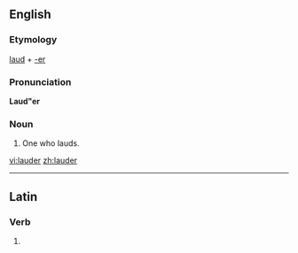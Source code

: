 ==English==

===Etymology===
[[laud]] + [[-er]]

===Pronunciation===
'''Laud"er'''

===Noun===
{{en-noun}}

#One who lauds.

[[vi:lauder]]
[[zh:lauder]]

----
==Latin==
===Verb===
{{la-verb-form|lauder}}

# {{conjugation of|[[laudo#Latin|laudō]]||1|s|pres|pass|sub}}

{{rfc-auto}}